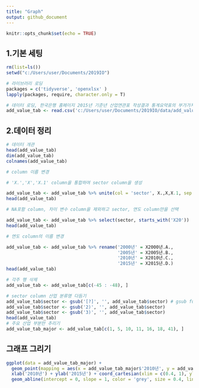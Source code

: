 ```yaml
---
title: "Graph"
output: github_document
---
```


```r
knitr::opts_chunk$set(echo = TRUE)
```


## 1.기본 세팅
```r
rm(list=ls())
setwd("c:/Users/user/Documents/2019IO")

# 라이브러리 로딩
packages = c('tidyverse', 'openxlsx' )
lapply(packages, require, character.only = T)

# 데이터 로딩, 한국은행 홈페이지 2015년 기준년 산업연관표 작성결과 통계요약표의 부가가치계수 sheet를 csv파일로 저장하여 이용 
add_value_tab <- read.csv('c:/Users/user/Documents/2019IO/data/add_value_tab.csv', header = T, stringsAsFactors = F)

```

## 2.데이터 정리
```r

# 데이터 개관
head(add_value_tab)
dim(add_value_tab)
colnames(add_value_tab)

# column 이름 변경

# 'X.','X','X.1' column을 통합하여 sector column을 생성

add_value_tab <- add_value_tab %>% unite(col = 'sector', X.,X,X.1, sep = "")  
head(add_value_tab)

# NA포함 column, 차이 변수 column을 제외하고 sector, 연도 column만을 선택 

add_value_tab <- add_value_tab %>% select(sector, starts_with('X20'))
head(add_value_tab)

# 연도 column의 이름 변경 

add_value_tab <- add_value_tab %>% rename('2000년' = X2000년.A.,
                                          '2005년' = X2005년.B.,
                                          '2010년' = X2010년.C.,
                                          '2015년' = X2015년.D.)
head(add_value_tab)

# 각주 행 삭제
add_value_tab <- add_value_tab[c(-45 : -48), ]

# sector column 산업 분류명 다듬기
add_value_tab$sector <- gsub('[?]', '', add_value_tab$sector) # gsub function은 특정 문자열을 찾아 바꾸는 함수
add_value_tab$sector <- gsub('2)', '', add_value_tab$sector)
add_value_tab$sector <- gsub('3)', '', add_value_tab$sector)
head(add_value_tab)
# 주요 산업 부분만 추리기
add_value_tab_major <- add_value_tab[c(1, 5, 10, 11, 16, 18, 41), ]
```


## 그래프 그리기
```r
ggplot(data = add_value_tab_major) +
  geom_point(mapping = aes(x = add_value_tab_major$'2010년', y = add_value_tab_major$'2015년', color = sector)) +
  xlab('2010년') + ylab('2015년') + coord_cartesian(xlim = c(0.4, 1), ylim = c(0.4, 1)) +
  geom_abline(intercept = 0, slope = 1, color = 'grey', size = 0.4, linetype = 'dashed')
```
